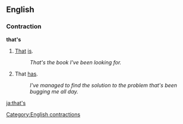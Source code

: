 ==English==
===Contraction===
'''that's'''

#[[That]] [[is]].
#:''That's the book I've been looking for.''
#That [[has]].
#:''I've managed to find the solution to the problem that's been bugging me all day.''

[[Category:English contractions]]

[[ja:that's]]